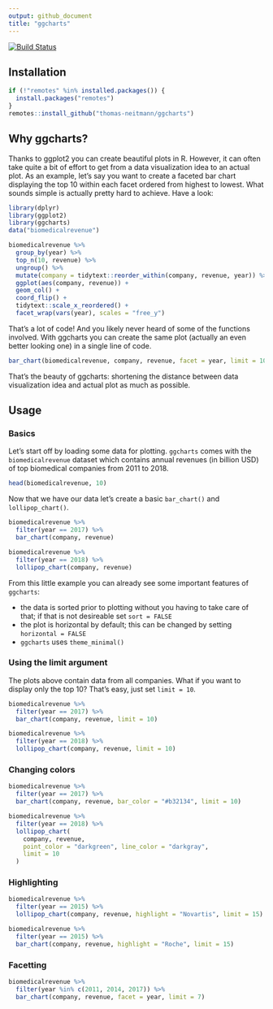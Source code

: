 ```yaml
---
output: github_document
title: "ggcharts"
---
```


[![Build Status](https://travis-ci.com/thomas-neitmann/ggcharts.svg?branch=master)](https://travis-ci.com/thomas-neitmann/ggcharts)

## Installation

```r
if (!"remotes" %in% installed.packages()) {
  install.packages("remotes")
}
remotes::install_github("thomas-neitmann/ggcharts")
```

## Why ggcharts?

Thanks to ggplot2 you can create beautiful plots in R. However, it can often take quite a bit of effort to get from a data visualization idea to an actual plot. As an example, let's say you want to create a faceted bar chart displaying the top 10 within each facet ordered from highest to lowest. What sounds simple is actually pretty hard to achieve. Have a look:

```r
library(dplyr)
library(ggplot2)
library(ggcharts)
data("biomedicalrevenue")

biomedicalrevenue %>%
  group_by(year) %>%
  top_n(10, revenue) %>%
  ungroup() %>%
  mutate(company = tidytext::reorder_within(company, revenue, year)) %>%
  ggplot(aes(company, revenue)) +
  geom_col() +
  coord_flip() +
  tidytext::scale_x_reordered() +
  facet_wrap(vars(year), scales = "free_y")
```

That's a lot of code! And you likely never heard of some of the functions involved. With ggcharts you can create the same plot (actually an even better looking one) in a single line of code.

```r
bar_chart(biomedicalrevenue, company, revenue, facet = year, limit = 10)
```

That's the beauty of ggcharts: shortening the distance between data visualization idea and actual plot as much as possible.

## Usage

### Basics

Let's start off by loading some data for plotting. `ggcharts` comes with the `biomedicalrevenue` dataset which contains annual revenues (in billion USD) of top biomedical companies from 2011 to 2018.

```r
head(biomedicalrevenue, 10)
```

Now that we have our data let's create a basic `bar_chart()` and `lollipop_chart()`.

```r
biomedicalrevenue %>%
  filter(year == 2017) %>%
  bar_chart(company, revenue)

biomedicalrevenue %>%
  filter(year == 2018) %>%
  lollipop_chart(company, revenue)
```

From this little example you can already see some important features of `ggcharts`:

- the data is sorted prior to plotting without you having to take care of that; if that is not desireable set `sort = FALSE`
- the plot is horizontal by default; this can be changed by setting `horizontal = FALSE`
- `ggcharts` uses `theme_minimal()`

### Using the limit argument

The plots above contain data from all companies. What if you want to display only the top 10? That's easy, just set `limit = 10`.

```r
biomedicalrevenue %>%
  filter(year == 2017) %>%
  bar_chart(company, revenue, limit = 10)

biomedicalrevenue %>%
  filter(year == 2018) %>%
  lollipop_chart(company, revenue, limit = 10)
```

### Changing colors

```r
biomedicalrevenue %>%
  filter(year == 2017) %>%
  bar_chart(company, revenue, bar_color = "#b32134", limit = 10)

biomedicalrevenue %>%
  filter(year == 2018) %>%
  lollipop_chart(
    company, revenue, 
    point_color = "darkgreen", line_color = "darkgray", 
    limit = 10
  )
```


### Highlighting

```r
biomedicalrevenue %>%
  filter(year == 2015) %>%
  lollipop_chart(company, revenue, highlight = "Novartis", limit = 15)

biomedicalrevenue %>%
  filter(year == 2015) %>%
  bar_chart(company, revenue, highlight = "Roche", limit = 15)
```


### Facetting

```r
biomedicalrevenue %>%
  filter(year %in% c(2011, 2014, 2017)) %>%
  bar_chart(company, revenue, facet = year, limit = 7)
```
